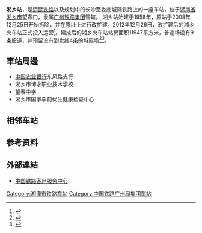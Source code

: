{{Infobox China railway station
|车站名称=湘乡站
|图片 = 201908 Platform of Xiangxiang Station.jpg
|图片介绍 = 
|车站拼音 = Xiangxiang
|英文名称 = Xiangxiang Railway Station
|车站代码 = 35342
|电报码 = XXQ
|拼音码 = XXI
|始建年份=
|开通运营=
|车站类型=
|车站位置={{CHN}}[[湖南省|湖南省]][[湘潭市|湘潭市]][[湘乡市|湘乡市]]
|坐标={{Coord|27.748008|N|112.523919|E|format=dms|display=inline,title|type:railwaystation_region:CN}}
|归属=[[广州铁路集团|广州铁路集团]]娄底车务段
|线路=[[沪昆铁路|沪昆铁路]]
|车站等级=[[三等站_(中国大陆)|三等站]]
|月台数目=
|股道数目=
}}
'''湘乡站'''，是[[沪昆铁路|沪昆铁路]]以及规划中的长沙至娄底城际铁路上的一座车站，位于[[湖南省|湖南省]][[湘乡市|湘乡市]]望春门，隶属[[广州铁路集团|广州铁路集团]]管辖。
湘乡站始建于1958年，原站于2008年12月25日开始拆除，并在原址上进行改扩建。2012年12月26日，改扩建后的湘乡火车站正式投入运营<ref>{{Cite web |url=http://news.xtol.cn/2012/1227/241654.shtml |title=湘潭、湘乡火车站恢复运营 |access-date=2013-09-05 |archive-url=https://web.archive.org/web/20130119062755/http://news.xtol.cn/2012/1227/241654.shtml |archive-date=2013-01-19 |dead-url=yes }}</ref>。建成后的湘乡火车站站房面积11947平方米，普速场设有9条股道，并预留设有到发线4条的城际场<ref>{{Cite web |url=http://hunan.sina.com.cn/news/m/2012-12-21/092931122.html |title=湘乡火车站即将运营 入列全国规模最大县级火车站 |accessdate=2016-05-28 |archive-date=2016-07-01 |archive-url=https://web.archive.org/web/20160701151021/http://hunan.sina.com.cn/news/m/2012-12-21/092931122.html |dead-url=no }}</ref><Ref>
{{cite news|title=娄底车务段湘乡火车站正式恢复开通运营|url=http://ldwb.xxcmw.com/2013/01/04/417620.html|publisher=娄底晚报|date=2013-01-04|accessdate=2019-10-22|archive-date=2019-10-22|archive-url=https://web.archive.org/web/20191022153257/http://ldwb.xxcmw.com/2013/01/04/417620.html|dead-url=no}}
</ref>。
==車站周邊==
* [[中国农业银行|中国农业银行]]东风路支行
* 湘乡市博才职业技术学校
* 望春中学
* 湘乡市国家孕前优生健康检查中心
==相邻车站==
{{Start rail box|[[中国铁路|中国铁路]]}} 
{{s-inop|[[向韶站|向韶站]]|[[上海站|上海站]]方向}}
{{s-line|[[沪昆铁路|沪昆铁路]]<br />← 13km 湘乡站 9km →}} 
{{s-inop|[[双江站|双江站]]|[[昆明站|昆明站]]方向}}
{{End box}}

==参考资料==
{{Reflist}}
==外部連結==
* [http://www.12306.cn/mormhweb/ 中国铁路客户服务中心] {{Wayback|url=http://www.12306.cn/mormhweb/ |date=20180205163941 }}
{{沪昆铁路}}
{{铁路小作品}}
[[Category:湘潭市铁路车站|Category:湘潭市铁路车站]]
[[Category:中国铁路广州局集团车站|Category:中国铁路广州局集团车站]]